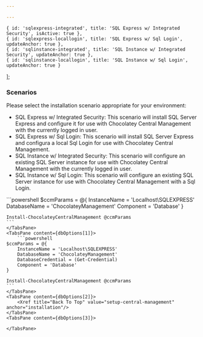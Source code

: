 ```yaml
---

---
```


    { id: 'sqlexpress-integrated', title: 'SQL Express w/ Integrated Security', isActive: true },
    { id: 'sqlexpress-locallogin', title: 'SQL Express w/ Sql Login', updateAnchor: true },
    { id: 'sqlinstance-integrated', title: 'SQL Instance w/ Integrated Security', updateAnchor: true },
    { id: 'sqlinstance-locallogin', title: 'SQL Instance w/ Sql Login', updateAnchor: true }
];

### Scenarios

Please select the installation scenario appropriate for your environment:

- SQL Express w/ Integrated Security: This scenario will install SQL Server Express and configure it for use with Chocolatey Central Management with the currently logged in user.
- SQL Express w/ Sql Login: This scenario will install SQL Server Express and configura a local Sql Login for use with Chocolatey Central Management.
- SQL Instance w/ Integrated Security: This scenario will configure an existing SQL Server instance for use with Chocolatey Central Management with the currently logged in user.
- SQL Instance w/ Sql Login: This scenario will configure an existing SQL Server instance for use with Chocolatey Central Management with a Sql Login.


<TabsTabContainer content={dbOptions} />
<TabsPaneContainer>
    <TabsPane content={dbOptions[0]}>
    ```powershell
    $ccmParams = @{
        InstanceName = 'Localhost\SQLEXPRESS'
        DatabaseName = 'ChocolateyManagement'
        Component = 'Database'
    }

    Install-ChocolateyCentralManagement @ccmParams
    ```
    </TabsPane>
    <TabsPane content={dbOptions[1]}>
        ```powershell
    $ccmParams = @{
        InstanceName = 'Localhost\SQLEXPRESS'
        DatabaseName = 'ChocolateyManagement'
        DatabaseCredential = (Get-Credential)
        Component = 'Database'
    }

    Install-ChocolateyCentralManagement @ccmParams
    ```
    </TabsPane>
    <TabsPane content={dbOptions[2]}>
        <Xref title="Back To Top" value="setup-central-management" anchor="installation"/>
    </TabsPane>
    <TabsPane content={dbOptions[3]}>

    </TabsPane>
</TabsPaneContainer>

